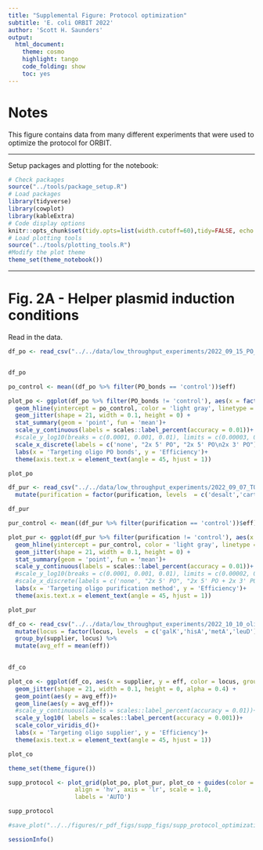 ```yaml
---
title: "Supplemental Figure: Protocol optimization"
subtitle: 'E. coli ORBIT 2022'
author: 'Scott H. Saunders'
output:
  html_document:
    theme: cosmo
    highlight: tango
    code_folding: show
    toc: yes
---
```



# Notes

This figure contains data from many different experiments that were used to optimize the protocol for ORBIT. 

----

Setup packages and plotting for the notebook:

```r
# Check packages
source("../tools/package_setup.R")
# Load packages
library(tidyverse)
library(cowplot)
library(kableExtra)
# Code display options
knitr::opts_chunk$set(tidy.opts=list(width.cutoff=60),tidy=FALSE, echo = TRUE, message=FALSE, warning=FALSE, fig.align="center", fig.retina = 2)
# Load plotting tools
source("../tools/plotting_tools.R")
#Modify the plot theme
theme_set(theme_notebook())
```

-----

# Fig. 2A - Helper plasmid induction conditions

Read in the data.

```r


df_po <- read_csv("../../data/low_throughput_experiments/2022_09_15_PO_bonds_orbit.csv") %>% mutate(eff = Kan_count / LB_count)


df_po
```

```r
po_control <- mean((df_po %>% filter(PO_bonds == 'control'))$eff)

plot_po <- ggplot(df_po %>% filter(PO_bonds != 'control'), aes(x = factor(PO_bonds), y = eff)) + 
  geom_hline(yintercept = po_control, color = 'light gray', linetype = 2) + 
  geom_jitter(shape = 21, width = 0.1, height = 0) +
  stat_summary(geom = 'point', fun = 'mean')+
  scale_y_continuous(labels = scales::label_percent(accuracy = 0.01))+
  #scale_y_log10(breaks = c(0.0001, 0.001, 0.01), limits = c(0.00003, 0.01), labels = scales::label_percent(accuracy = 0.01))+
  scale_x_discrete(labels = c('none', "2x 5' PO", "2x 5' PO\n2x 3' PO"))+
  labs(x = 'Targeting oligo PO bonds', y = 'Efficiency')+
  theme(axis.text.x = element_text(angle = 45, hjust = 1))

plot_po
```

```r
df_pur <- read_csv("../../data/low_throughput_experiments/2022_09_07_TO_purification.csv") %>% mutate(eff = Kan_count / LB_count) %>% 
  mutate(purification = factor(purification, levels  = c('desalt','cartridge','HPLC','PAGE','control')))

df_pur
```

```r
pur_control <- mean((df_pur %>% filter(purification == 'control'))$eff)

plot_pur <- ggplot(df_pur %>% filter(purification != 'control'), aes(x = purification, y = eff)) + 
  geom_hline(yintercept = pur_control, color = 'light gray', linetype = 2) + 
  geom_jitter(shape = 21, width = 0.1, height = 0) +
  stat_summary(geom = 'point', fun = 'mean')+
  scale_y_continuous(labels = scales::label_percent(accuracy = 0.01))+
  #scale_y_log10(breaks = c(0.0001, 0.001, 0.01), limits = c(0.00002, 0.01), labels = scales::label_percent(accuracy = 0.01))+
  #scale_x_discrete(labels = c('none', "2x 5' PO", "2x 5' PO + 2x 3' PO"))+
  labs(x = 'Targeting oligo purification method', y = 'Efficiency')+
  theme(axis.text.x = element_text(angle = 45, hjust = 1))

plot_pur
```

```r
df_co <- read_csv("../../data/low_throughput_experiments/2022_10_10_oligo_supplier.csv") %>% mutate(eff = Kan_count / LB_count)  %>% 
  mutate(locus = factor(locus, levels  = c('galK','hisA','metA','leuD'))) %>% 
  group_by(supplier, locus) %>% 
  mutate(avg_eff = mean(eff))
  

df_co
```

```r

plot_co <- ggplot(df_co, aes(x = supplier, y = eff, color = locus, group = locus)) + 
  geom_jitter(shape = 21, width = 0.1, height = 0, alpha = 0.4) +
  geom_point(aes(y = avg_eff))+
  geom_line(aes(y = avg_eff))+
  #scale_y_continuous(labels = scales::label_percent(accuracy = 0.01))+
  scale_y_log10( labels = scales::label_percent(accuracy = 0.001))+
  scale_color_viridis_d()+
  labs(x = 'Targeting oligo supplier', y = 'Efficiency')+
  theme(axis.text.x = element_text(angle = 45, hjust = 1))

plot_co
```


```r
theme_set(theme_figure())

supp_protocol <- plot_grid(plot_po, plot_pur, plot_co + guides(color = 'none'), nrow = 1, 
                   align = 'hv', axis = 'lr', scale = 1.0,
                   labels = 'AUTO')

supp_protocol

#save_plot("../../figures/r_pdf_figs/supp_figs/supp_protocol_optimization.pdf", plot = supp_protocol, base_height = 3, base_width = 7)
```


```r
sessionInfo()
```